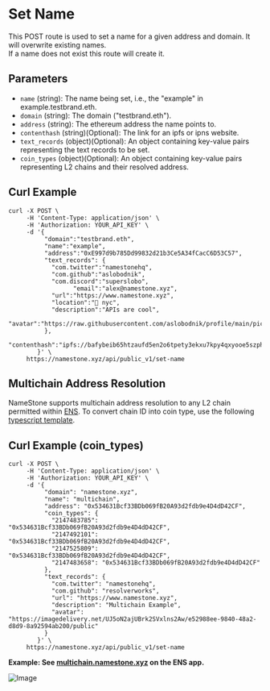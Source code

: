 # Set Name

This POST route is used to set a name for a given address and domain. It will overwrite existing names.  
If a name does not exist this route will create it.

## Parameters

- `name` (string): The name being set, i.e., the "example" in example.testbrand.eth.
- `domain` (string): The domain ("testbrand.eth").
- `address` (string): The ethereum address the name points to.
- `contenthash` (string)(Optional): The link for an ipfs or ipns website.
- `text_records` (object)(Optional): An object containing key-value pairs representing the text records to be set.
- `coin_types` (object)(Optional): An object containing key-value pairs representing L2 chains and their resolved address.

## Curl Example

```
curl -X POST \
     -H 'Content-Type: application/json' \
     -H 'Authorization: YOUR_API_KEY' \
     -d '{
          "domain":"testbrand.eth",
		  "name":"example",
          "address":"0xE997d9b785Dd99832d21b3Ce5A34fCacC6D53C57",
          "text_records": {
            "com.twitter":"namestonehq",
            "com.github":"aslobodnik",
            "com.discord":"superslobo",
			      "email":"alex@namestone.xyz",
            "url":"https://www.namestone.xyz",
            "location":"📍 nyc",
            "description":"APIs are cool",
            "avatar":"https://raw.githubusercontent.com/aslobodnik/profile/main/pic.jpeg"
          },
          "contenthash":"ipfs://bafybeib65htzaufd5en2o6tpety3ekxu7kpy4qxyooe5szphpyim3hrhia"
        }' \
     https://namestone.xyz/api/public_v1/set-name
```

## Multichain Address Resolution

NameStone supports multichain address resolution to any L2 chain permitted within [ENS](https://github.com/satoshilabs/slips/blob/master/slip-0044.md). To convert chain ID into coin type, use the following [typescript template](https://stackblitz.com/edit/stackblitz-starters-mfk6i5?file=src%2Findex.ts).

## Curl Example (coin_types)

```
curl -X POST \
     -H 'Content-Type: application/json' \
     -H 'Authorization: YOUR_API_KEY' \
     -d '{
          "domain": "namestone.xyz",
          "name": "multichain",
          "address": "0x534631Bcf33BDb069fB20A93d2fdb9e4D4dD42CF",
          "coin_types": {
            "2147483785": "0x534631Bcf33BDb069fB20A93d2fdb9e4D4dD42CF",
            "2147492101": "0x534631Bcf33BDb069fB20A93d2fdb9e4D4dD42CF",
            "2147525809": "0x534631Bcf33BDb069fB20A93d2fdb9e4D4dD42CF",
            "2147483658": "0x534631Bcf33BDb069fB20A93d2fdb9e4D4dD42CF"
          },
          "text_records": {
            "com.twitter": "namestonehq",
            "com.github": "resolverworks",
            "url": "https://www.namestone.xyz",
            "description": "Multichain Example",
            "avatar": "https://imagedelivery.net/UJ5oN2ajUBrk2SVxlns2Aw/e52988ee-9840-48a2-d8d9-8a92594ab200/public"
          }
        }' \
     https://namestone.xyz/api/public_v1/set-name
```

**Example: See [multichain.namestone.xyz](https://app.ens.domains/multichain.namestone.xyz) on the ENS app.**

![Image](https://imagedelivery.net/UJ5oN2ajUBrk2SVxlns2Aw/05c36ee0-86f5-4875-4720-da70a1ae8600/highres)
